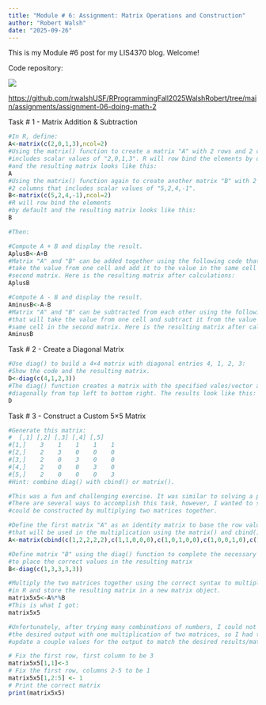 ```yaml
---
title: "Module # 6: Assignment: Matrix Operations and Construction"
author: "Robert Walsh"
date: "2025-09-26"
---
```


This is my Module #6 post for my LIS4370 blog. Welcome!

Code repository:

![](mod6git.png)

<https://github.com/rwalshUSF/RProgrammingFall2025WalshRobert/tree/main/assignments/assignment-06-doing-math-2>

Task \# 1 - Matrix Addition & Subtraction

```r
#In R, define:
A<-matrix(c(2,0,1,3),ncol=2)
#Using the matrix() function to create a matrix "A" with 2 rows and 2 columns that
#includes scalar values of "2,0,1,3". R will row bind the elements by default
#and the resulting matrix looks like this:
A
#Using the matrix() function again to create another matrix "B" with 2 rows and
#2 columns that includes scalar values of "5,2,4,-1".
B<-matrix(c(5,2,4,-1),ncol=2)
#R will row bind the elements
#by default and the resulting matrix looks like this:
B

#Then:

#Compute A + B and display the result.
AplusB<-A+B
#Matrix "A" and "B" can be added together using the following code that will
#take the value from one cell and add it to the value in the same cell in the
#second matrix. Here is the resulting matrix after calculations:
AplusB

#Compute A - B and display the result.
AminusB<-A-B
#Matrix "A" and "B" can be subtracted from each other using the following code
#that will take the value from one cell and subtract it from the value in the
#same cell in the second matrix. Here is the resulting matrix after calculations:
AminusB
```

Task \# 2 - Create a Diagonal Matrix

```r
#Use diag() to build a 4×4 matrix with diagonal entries 4, 1, 2, 3:
#Show the code and the resulting matrix.
D<-diag(c(4,1,2,3))
#The diag() function creates a matrix with the specified vales/vector appearing
#diagonally from top left to bottom right. The results look like this:
D
```

Task \# 3 - Construct a Custom 5×5 Matrix

```r
#Generate this matrix:
#  [,1] [,2] [,3] [,4] [,5]
#[1,]    3    1    1    1    1
#[2,]    2    3    0    0    0
#[3,]    2    0    3    0    0
#[4,]    2    0    0    3    0
#[5,]    2    0    0    0    3
#Hint: combine diag() with cbind() or matrix().

#This was a fun and challenging exercise. It was similar to solving a puzzle.
#There are several ways to accomplish this task, however, I wanted to see if it
#could be constructed by multiplying two matrices together.

#Define the first matrix "A" as an identity matrix to base the row values
#that will be used in the multiplication using the matrix() and cbind() functions
A<-matrix(cbind(c(1,2,2,2,2),c(1,1,0,0,0),c(1,0,1,0,0),c(1,0,0,1,0),c(1,0,0,0,1)),nrow=5)

#Define matrix "B" using the diag() function to complete the necessary calculations
#to place the correct values in the resulting matrix
B<-diag(c(1,3,3,3,3))

#Multiply the two matrices together using the correct syntax to multiply matrices
#in R and store the resulting matrix in a new matrix object.
matrix5x5<-A%*%B
#This is what I got:
matrix5x5

#Unfortunately, after trying many combinations of numbers, I could not construct
#the desired output with one multiplication of two matrices, so I had to manually
#update a couple values for the output to match the desired results/matrix.

# Fix the first row, first column to be 3
matrix5x5[1,1]<-3
# Fix the first row, columns 2-5 to be 1
matrix5x5[1,2:5] <- 1
# Print the correct matrix
print(matrix5x5)
```




